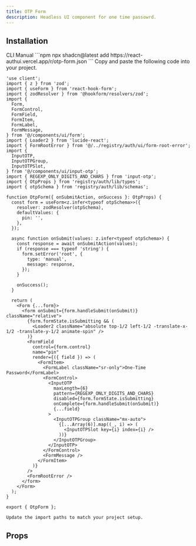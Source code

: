 ```yaml
---
title: OTP Form
description: Headless UI component for one time passowrd.
---
```


<PreviewComponent name="otp-form" />

## Installation
<Tabs defaultValue="CLI">
  <TabsList>
    <TabsTrigger value="CLI">CLI</TabsTrigger>
    <TabsTrigger value="Manual">Manual</TabsTrigger>
  </TabsList>
  <TabsContent value="CLI">
    ```npm
    npx shadcn@latest add https://react-authui.vercel.app/r/otp-form.json
    ```
  </TabsContent>
  <TabsContent value="Manual">
    Copy and paste the following code into your project.

```tsx title="otp-form.tsx"
'use client';
import { z } from 'zod';
import { useForm } from 'react-hook-form';
import { zodResolver } from '@hookform/resolvers/zod';
import {
  Form,
  FormControl,
  FormField,
  FormItem,
  FormLabel,
  FormMessage,
} from '@/components/ui/form';
import { Loader2 } from 'lucide-react';
import { FormRootError } from '@/../registry/auth/ui/form-root-error';
import {
  InputOTP,
  InputOTPGroup,
  InputOTPSlot,
} from '@/components/ui/input-otp';
import { REGEXP_ONLY_DIGITS_AND_CHARS } from 'input-otp';
import { OtpProps } from 'registry/auth/lib/types';
import { otpSchema } from 'registry/auth/lib/schemas';

function OtpForm({ onSubmitAction, onSuccess }: OtpProps) {
  const form = useForm<z.infer<typeof otpSchema>>({
    resolver: zodResolver(otpSchema),
    defaultValues: {
      pin: '',
    },
  });

  async function onSubmit(values: z.infer<typeof otpSchema>) {
    const response = await onSubmitAction(values);
    if (response === typeof 'string') {
      form.setError('root', {
        type: 'manual',
        message: response,
      });
    }

    onSuccess();
  }

  return (
    <Form {...form}>
      <form onSubmit={form.handleSubmit(onSubmit)} className="relative">
        {form.formState.isSubmitting && (
          <Loader2 className="absolute top-1/2 left-1/2 -translate-x-1/2 -translate-y-1/2 animate-spin" />
        )}
        <FormField
          control={form.control}
          name="pin"
          render={({ field }) => (
            <FormItem>
              <FormLabel className="sr-only">One-Time Password</FormLabel>
              <FormControl>
                <InputOTP
                  maxLength={6}
                  pattern={REGEXP_ONLY_DIGITS_AND_CHARS}
                  disabled={form.formState.isSubmitting}
                  onComplete={form.handleSubmit(onSubmit)}
                  {...field}
                >
                  <InputOTPGroup className="mx-auto">
                    {[...Array(6)].map((_, i) => (
                      <InputOTPSlot key={i} index={i} />
                    ))}
                  </InputOTPGroup>
                </InputOTP>
              </FormControl>
              <FormMessage />
            </FormItem>
          )}
        />
        <FormRootError />
      </form>
    </Form>
  );
}

export { OtpForm };

```

    Update the import paths to match your project setup.
  </TabsContent>
</Tabs>

## Props

<AutoTypeTable path="registry/auth/lib/types.ts" name="LoginProps" />
